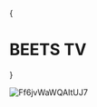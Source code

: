 {<h1 className="text-center font-extrabold md:text-5xl mt-8">BEETS TV</h1>}


![Ff6jvWaWQAItUJ7](https://user-images.githubusercontent.com/109503546/207666610-a6dc44f6-1adc-4cb6-84bf-ea46afd8f2a5.jpeg)
